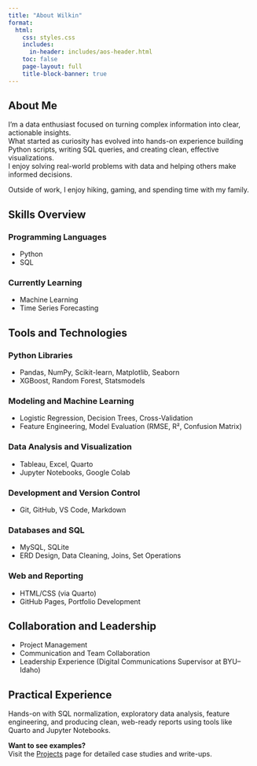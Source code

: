 ```yaml
---
title: "About Wilkin"
format:
  html:
    css: styles.css
    includes:
      in-header: includes/aos-header.html
    toc: false
    page-layout: full
    title-block-banner: true
---
```


<div class="section-box" data-aos="fade-up">

## About Me

I'm a data enthusiast focused on turning complex information into clear, actionable insights.  
What started as curiosity has evolved into hands-on experience building Python scripts, writing SQL queries, and creating clean, effective visualizations.  
I enjoy solving real-world problems with data and helping others make informed decisions.

Outside of work, I enjoy hiking, gaming, and spending time with my family.

</div>

<div class="section-box" data-aos="fade-up">

## Skills Overview

### Programming Languages
- Python  
- SQL  

### Currently Learning
- Machine Learning  
- Time Series Forecasting  

</div>

<div class="section-box" data-aos="fade-up">

## Tools and Technologies

### Python Libraries  
- Pandas, NumPy, Scikit-learn, Matplotlib, Seaborn  
- XGBoost, Random Forest, Statsmodels  

### Modeling and Machine Learning  
- Logistic Regression, Decision Trees, Cross-Validation  
- Feature Engineering, Model Evaluation (RMSE, R², Confusion Matrix)  

### Data Analysis and Visualization  
- Tableau, Excel, Quarto  
- Jupyter Notebooks, Google Colab  

### Development and Version Control  
- Git, GitHub, VS Code, Markdown  

### Databases and SQL  
- MySQL, SQLite  
- ERD Design, Data Cleaning, Joins, Set Operations  

### Web and Reporting  
- HTML/CSS (via Quarto)  
- GitHub Pages, Portfolio Development  

</div>

<div class="section-box" data-aos="fade-up">

## Collaboration and Leadership

- Project Management  
- Communication and Team Collaboration  
- Leadership Experience (Digital Communications Supervisor at BYU–Idaho)

</div>

<div class="section-box" data-aos="fade-up">

## Practical Experience

Hands-on with SQL normalization, exploratory data analysis, feature engineering, and producing clean, web-ready reports using tools like Quarto and Jupyter Notebooks.

**Want to see examples?**  
Visit the [Projects](/projects.qmd) page for detailed case studies and write-ups.

</div>
